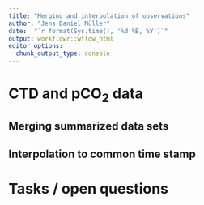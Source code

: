 ```yaml
---
title: "Merging and interpolation of observations"
author: "Jens Daniel Müller"
date:  "`r format(Sys.time(), '%d %B, %Y')`"
output: workflowr::wflow_html
editor_options:
  chunk_output_type: console
---
```



# CTD and pCO~2~ data

## Merging summarized data sets

## Interpolation to common time stamp

# Tasks / open questions
